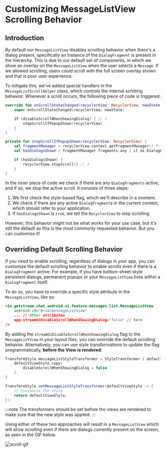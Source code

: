 
# Customizing MessageListView Scrolling Behavior

## Introduction

By default our `MessageListView` disables scrolling behavior when there's a dialog present, specifically an instance of the `DialogFragment` is present in the hierarchy. This is due to our default set of components, in which we show an overlay on the `MessageListView` when the user selects a `Message`. If we allowed scrolling, users could scroll with the full screen overlay shown and that is poor user experience.

To mitigate this, we've added special handlers in the `MessageListScrollHelper` class, which controls the internal scrolling behavior. Whenever a scroll occurs, the following piece of code is triggered:

```kotlin
override fun onScrollStateChanged(recyclerView: RecyclerView, newState: Int) {
    super.onScrollStateChanged(recyclerView, newState)

    if (disableScrollWhenShowingDialog) { // 1
        stopScrollIfPopupShown(recyclerView)
    }
}

private fun stopScrollIfPopupShown(recyclerView: RecyclerView) {
    val fragmentManager = recyclerView.context.getFragmentManager() ?: return
    val hasDialogsShown = fragmentManager.fragments.any { it is DialogFragment } // 2

    if (hasDialogsShown) {
        recyclerView.stopScroll() // 3
    }
}
```

In the inner piece of code we check if there are any `DialogFragments` active, and if so, we stop the active scroll. It consists of three steps:

1. We first check the style-based flag, which we'll describe in a moment.
2. We check if there are any active `DialogFragment`s in the current context, which should refer to your application.
3. If `hasDialogsShown` is `true`, we tell the `RecyclerView` to stop scrolling.

However, this behavior might not be what works for your use case, but it's still the default as this is the most commonly requested behavior. But you can customize it!

## Overriding Default Scrolling Behavior

If you need to enable scrolling, regardless of dialogs in your app, you can customize the default scrolling behavior to enable scrolls even if there is a `DialogFragment` active. For example, if you have bottom-sheet-style persistent dialogs, permanent popups or your `MessageListView` lives within a `DialogFragment` itself.

To do so, you have to override a specific style attribute in the `MessageListView`, like so:

```xml
<io.getstream.chat.android.ui.feature.messages.list.MessageListView
    android:id="@+id/messageListView"
    ... // Other attributes
    app:streamUiDisableScrollWhenShowingDialog="false" // here
/>
```

By adding the `streamUiDisableScrollWhenShowingDialog` flag to the `MessageListView` in your layout files, you can override the default scrolling behavior. Alternatively, you can use style transformations to update the flag programmatically, **before the View is rendered**:

<Tabs>
<TabItem value="kotlin" label="Kotlin">

```kotlin
TransformStyle.messageListStyleTransformer = StyleTransformer { defaultViewStyle ->
    defaultViewStyle.copy(
        disableScrollWhenShowingDialog = false
    )
}
```
</TabItem>

<TabItem value="java" label="Java">

```java
TransformStyle.setMessageListStyleTransformer(defaultViewStyle -> {
    // Customize the style
    return defaultViewStyle;
});
```
</TabItem>
</Tabs>

:::note
The transformers should be set before the views are rendered to make sure that the new style was applied.
:::

Using either of these two approaches will result in a `MessageListView` which will allow scrolling even if there are dialogs currently present on the screen, as seen in the GIF below.

![scroll-gif](https://user-images.githubusercontent.com/17215808/193826113-ea9f91fd-cc76-430a-94c0-58882a2da2ec.gif)
